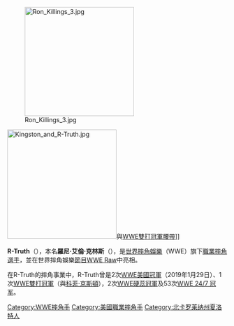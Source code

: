 {{unreferenced|time=2015-03-21T06:06:36+00:00}}
{{Infobox Pro Wrestler
| name=R-Truth
| image=R-Truth 2010 Tribute to the Troops.jpg
| names = Kid Krush<br />K. Malik Shabazz<br />K-Krush<br />K-Kwik<br />Pretty Ricky<br />Ron Killings<br />'''R-Truth'''<br />The Truth
| birthname = 羅尼·艾倫·克林斯
| height={{height|ft=6|in=2}}
| weight={{convert|220|lb|kg|abbr=on}}
| birth_date={{birth date and age|mf=yes|1972|1|19}}
| birth_place={{USA}}[[喬治亞州|喬治亞州]][[富爾頓縣_(喬治亞州)|富爾頓縣]][[亞特蘭大|亞特蘭大]]
| death_date=
| death_place=
| resides={{USA}}[[北卡羅來納州|北卡羅來納州]][[梅克倫堡縣_(北卡羅萊納州)|梅克倫堡縣]][[夏洛特_(北卡羅來納州)|夏洛特]]
| billed={{USA}}[[北卡羅來納州|北卡羅來納州]][[梅克倫堡縣_(北卡羅萊納州)|梅克倫堡縣]][[夏洛特_(北卡羅來納州)|夏洛特]]
| trainer=Manny Fernandez<br/>Chris Hamrick<br/>Italian Stallion<br/>George South
| debut=1997年3月
| retired=
| spouse=
}}

[[File:Ron_Killings_3.jpg|250px]]

[[File:Kingston_and_R-Truth.jpg|250px]]與[[WWE雙打冠軍|WWE雙打冠軍腰帶]]]]

'''R-Truth'''（{{bd|1972年|1月19日|}}），本名'''羅尼·艾倫·克林斯'''（{{lang-en|'''Ronnie Aaron Killings'''}}），是[[世界摔角娛樂|世界摔角娛樂]]（WWE）旗下[[職業摔角|職業摔角]][[選手|選手]]，並在世界摔角娛樂[[節目|節目]][[WWE_Raw|WWE Raw]]中亮相。

在R-Truth的摔角事業中，R-Truth曾是2次[[WWE美國冠軍|WWE美國冠軍]]（2019年1月29日）、1次[[WWE雙打冠軍|WWE雙打冠軍]]（與[[科菲·京斯頓|科菲·京斯頓]]），2次[[WWE硬蕊冠軍|WWE硬蕊冠軍]]及53次[[WWE_24/7_冠军|WWE 24/7 冠军]]。

{{Authority control}}
[[Category:WWE摔角手|Category:WWE摔角手]]
[[Category:美國職業摔角手|Category:美國職業摔角手]]
[[Category:北卡罗莱纳州夏洛特人|Category:北卡罗莱纳州夏洛特人]]